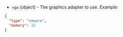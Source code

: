 <!-- Code generated from the comments of the vgaConfig struct in builder/proxmox/common/config.go; DO NOT EDIT MANUALLY -->

- `vga` (object) - The graphics adapter to use. Example:

 ```json
 {
   "type": "vmware",
   "memory": 32
 }
 ```

<!-- End of code generated from the comments of the vgaConfig struct in builder/proxmox/common/config.go; -->
